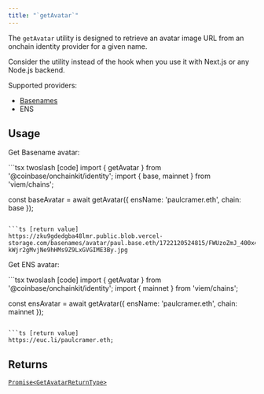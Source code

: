```yaml
---
title: "`getAvatar`"
---
```



The `getAvatar` utility is designed to retrieve an avatar image
URL from an onchain identity provider for a given name.

Consider the utility instead of the hook when you
use it with Next.js or any Node.js backend.

Supported providers:

- [Basenames](https://www.base.org/names)
- ENS

## Usage

Get Basename avatar:

<CodeGroup>
```tsx twoslash [code]
import { getAvatar } from '@coinbase/onchainkit/identity';
import { base, mainnet } from 'viem/chains';

const baseAvatar = await getAvatar({ ensName: 'paulcramer.eth', chain: base });
```

```ts [return value]
https://zku9gdedgba48lmr.public.blob.vercel-storage.com/basenames/avatar/paul.base.eth/1722120524815/FWUzoZmJ_400x400-kWjr2gMvjNe9hHMs9Z9LxGVGIME3By.jpg
```
</CodeGroup>

Get ENS avatar:

<CodeGroup>
```tsx twoslash [code]
import { getAvatar } from '@coinbase/onchainkit/identity';
import { mainnet } from 'viem/chains';

const ensAvatar = await getAvatar({ ensName: 'paulcramer.eth', chain: mainnet });
```

```ts [return value]
https://euc.li/paulcramer.eth;
```
</CodeGroup>

## Returns

[`Promise<GetAvatarReturnType>`](/builderkits/onchainkit/identity/types#getavatarreturntype)
